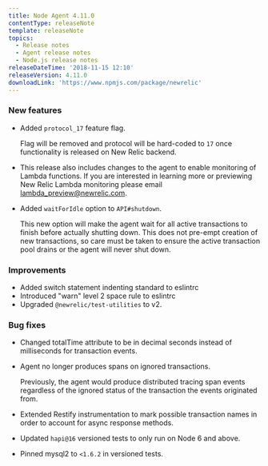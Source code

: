 ```yaml
---
title: Node Agent 4.11.0
contentType: releaseNote
template: releaseNote
topics:
  - Release notes
  - Agent release notes
  - Node.js release notes
releaseDateTime: '2018-11-15 12:10'
releaseVersion: 4.11.0
downloadLink: 'https://www.npmjs.com/package/newrelic'
---
```


### New features

* Added `protocol_17` feature flag.

  Flag will be removed and protocol will be hard-coded to `17` once functionality is released on New Relic backend.
* This release also includes changes to the agent to enable monitoring of Lambda functions. If you are interested in learning more or previewing New Relic Lambda monitoring please email [lambda_preview@newrelic.com](mailto:lambda_preview@newrelic.com).
* Added `waitForIdle` option to `API#shutdown`.

  This new option will make the agent wait for all active transactions to finish before actually shutting down. This does not pre-empt creation of new transactions, so care must be taken to ensure the active transaction pool drains or the agent will never shut down.

### Improvements

* Added switch statement indenting standard to eslintrc
* Introduced "warn" level 2 space rule to eslintrc
* Upgraded `@newrelic/test-utilities` to v2.

### Bug fixes

* Changed totalTime attribute to be in decimal seconds instead of milliseconds for transaction events.
* Agent no longer produces spans on ignored transactions.

  Previously, the agent would produce distributed tracing span events regardless of the ignored status of the transaction the events originated from.
* Extended Restify instrumentation to mark possible transaction names in order to account for async response methods.
* Updated `hapi@16` versioned tests to only run on Node 6 and above.
* Pinned mysql2 to `<1.6.2` in versioned tests.
